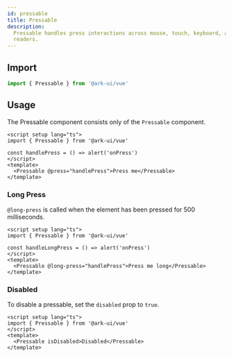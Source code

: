 ```yaml
---
id: pressable
title: Pressable
description:
  Pressable handles press interactions across mouse, touch, keyboard, and screen
  readers.
---
```



<Playground />

## Import

```ts
import { Pressable } from '@ark-ui/vue'
```

## Usage

The Pressable component consists only of the `Pressable` component.

```vue
<script setup lang="ts">
import { Pressable } from '@ark-ui/vue'

const handlePress = () => alert('onPress')
</script>
<template>
  <Pressable @press="handlePress">Press me</Pressable>
</template>
```

### Long Press

`@long-press` is called when the element has been pressed for 500 milliseconds.

```vue
<script setup lang="ts">
import { Pressable } from '@ark-ui/vue'

const handleLongPress = () => alert('onPress')
</script>
<template>
  <Pressable @long-press="handlePress">Press me long</Pressable>
</template>
```

### Disabled

To disable a pressable, set the `disabled` prop to `true`.

```vue
<script setup lang="ts">
import { Pressable } from '@ark-ui/vue'
</script>
<template>
  <Pressable isDisabled>Disabled</Pressable>
</template>
```
